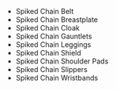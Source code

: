 - <WowHeadItem id="15515">Spiked Chain Belt</WonderfulHeadItem>
- <WowHeadItem id="15518">Spiked Chain Breastplate</WonderfulHeadItem>
- <WowHeadItem id="15519">Spiked Chain Cloak</WonderfulHeadItem>
- <WowHeadItem id="15520">Spiked Chain Gauntlets</WonderfulHeadItem>
- <WowHeadItem id="15521">Spiked Chain Leggings</WonderfulHeadItem>
- <WowHeadItem id="15522">Spiked Chain Shield</WonderfulHeadItem>
- <WowHeadItem id="15523">Spiked Chain Shoulder Pads</WonderfulHeadItem>
- <WowHeadItem id="15516">Spiked Chain Slippers</WonderfulHeadItem>
- <WowHeadItem id="15517">Spiked Chain Wristbands</WonderfulHeadItem>